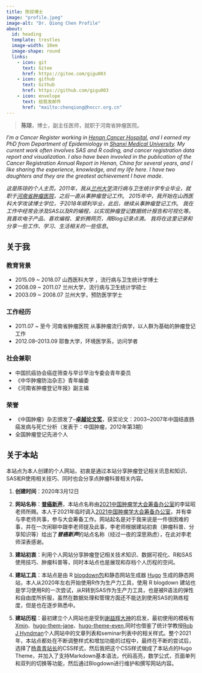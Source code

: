```yaml
---
title: 陈琼博士
image: "profile.jpeg"
image-alt: "Dr. Qiong Chen Profile"
about:
  id: heading
  template: trestles
  image-width: 10em
  image-shape: round
  links:
    - icon: git
      text: Gitee
      href: https://gitee.com/gigu003
    - icon: github
      text: Github
      href: https://github.com/gigu003
    - icon: envelope
      text: 给我发邮件
      href: "mailto:chenqiong@hnccr.org.cn"
---
```





::: {#heading}
> **陈琼**，博士，副主任医师，就职于河南省肿瘤医院。

*I'm a Cancer Register working in [Henan Cancer Hospital](http://anti-cancer.com.cn/), and I earned my PhD from Department of Epidemiology in [Shanxi Medical University](http://www.sxmu.edu.cn/). 
My current work often involves SAS and R coding, and cancer registration data report and visualization*. *I also have been invovled in the publication of the Cancer Registration Annual Report in Henan, China for several years, and I like sharing the experience, knowledge, and my life here*. 
*I have two daughters and they are the greatest achievement I have made*.

*这是陈琼的个人主页。2011年，我从[兰州大学](http://www.lzu.edu.cn/)流行病与卫生统计学专业毕业，就职于[河南省肿瘤医院](http://anti-cancer.com.cn/)，之后一直从事肿瘤登记工作*。
*2015年中，我开始在山西医科大学攻读博士学位，于2018年顺利毕业，此后，继续从事肿瘤登记工作*。
*我在工作中经常会涉及SAS以及R的编程，以实现肿瘤登记数据统计报告和可视化等。我喜欢电子产品、喜欢编程、爱折腾网页，用Blog记录点滴。*
*我将在这里记录和分享一些工作、学习、生活相关的一些信息*。

:::


## 关于我

### 教育背景

- 2015.09 ~ 2018.07 山西医科大学 ，流行病与卫生统计学博士
- 2008.09 ~ 2011.07 兰州大学，流行病与卫生统计学硕士
- 2003.09 ~ 2008.07 兰州大学，预防医学学士

### 工作经历
- 2011.07 ~ 至今 河南省肿瘤医院 从事肿瘤流行病学，以人群为基础的肿瘤登记工作
- 2012.08--2013.09 耶鲁大学，环境医学系，访问学者

### 社会兼职
- 中国抗癌协会癌症筛查与早诊早治专委会青年委员
- 《中华肿瘤防治杂志》青年编委
- 《河南省肿瘤登记年报》副主编

### 荣誉
- 《中国肿瘤》杂志颁发了--[**卓越论文奖**](/qsight/2023-02-08-paper-award/index.qmd)，获奖论文：2003~2007年中国结直肠癌发病与死亡分析（发表于：中国肿瘤，2012年第3期）
- 全国肿瘤登记先进个人


## 关于本站

本站点为本人创建的个人网站，初衷是通过本站分享肿瘤登记相关讯息和知识、SAS和R使用相关技巧、同时也会分享点肿瘤科普相关内容。

1. **创建时间**：2020年3月12日

1. **网站名称**：**[普癌新声](https://www.chenq.site/)**，本站点名称由[2021中国肿瘤学大会筹备办公室](https://cco2021.sciconf.cn/cn/web/index/)的李延昭老师所赐。本人于2021年临时调入[2021中国肿瘤学大会筹备办公室](https://cco2021.sciconf.cn/cn/web/index/)，并有幸与李老师共事，参与大会筹备工作。网站起名是对于我来说是一件很困难的事，并在一次闲聊中跟李老师提及此事，李老师根据建站初衷（肿瘤科普、分享知识等）给出了***普癌新声***的站点名称（经过一夜的深思熟虑），在此对李老师深表感谢。

1. **建站初衷**：利用个人网站分享肿瘤登记相关技术知识、数据可视化、R和SAS使用技巧、肿瘤科普等，同时本站点也是展现和存档个人历程的空间。
1. **建站工具**：本站点是由 R [blogdown包](https://github.com/rstudio/blogdown)和静态网站生成器 [Hugo](https://gohugo.io/) 生成的静态网站，本人从2020年左右开始使用R作为生产力工具，使用 R blogdown 建站也是学习使用R的一次尝试，从R转到SAS作为生产力工具，也是被R语法的弹性和自由度所折服，虽然在数据处理和管理方面还不能达到使用SAS的熟练程度，但是也在逐步熟悉中。

1. **建站历程**：最初建立个人网站也是受到[谢益辉大神](https://yihui.org)的启发，最初使用的模板有[Xmin](https://github.com/yihui/hugo-xmin)、[hugo-them-jane](https://github.com/xianmin/hugo-theme-jane)、[hugo-theme-even](https://github.com/olOwOlo/hugo-theme-even),同时也借鉴了统计学教授[Rob J Hyndman](https://robjhyndman.com/)个人网站中的文章列表和seminar列表中的相关样式。整个2021年，本站点都处在不断调整样式和增加功能的过程中，最终在不断的尝试后，选择了[杨青青站长]()的CSS样式，然后我把这个CSS样式做成了本站点的Hugo Theme，并加入了支持Markdown基本语法，代码高亮，数学公式，页面单列和双列的切换等功能，然后通过Blogdown进行维护和撰写网站内容。

